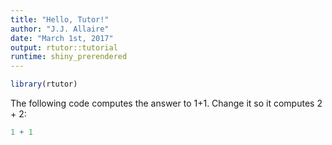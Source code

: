 ```yaml
---
title: "Hello, Tutor!"
author: "J.J. Allaire"
date: "March 1st, 2017"
output: rtutor::tutorial
runtime: shiny_prerendered
---
```


```r
library(rtutor)
```
    
The following code computes the answer to 1+1. Change it so it computes 2 + 2:
    
```r
1 + 1
```

